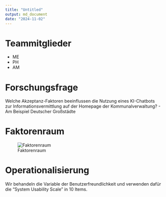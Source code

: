 ```yaml
---
title: "Untitled"
output: md_document
date: "2024-11-02"
---
```

# Teammitglieder
* ME
* PH
* AM

# Forschungsfrage 
Welche Akzeptanz-Faktoren beeinflussen die Nutzung eines KI-Chatbots zur Informationsvermittlung auf der Homepage der Kommunalverwaltung? - Am Beispiel Deutscher Großstädte

# Faktorenraum
![Faktorenraum](readme_files/Faktorenraum.JPG)

# Operationalisierung
Wir behandeln die Variable der Benutzerfreundlichkeit und verwenden dafür die "System Usability Scale" in 10 Items.